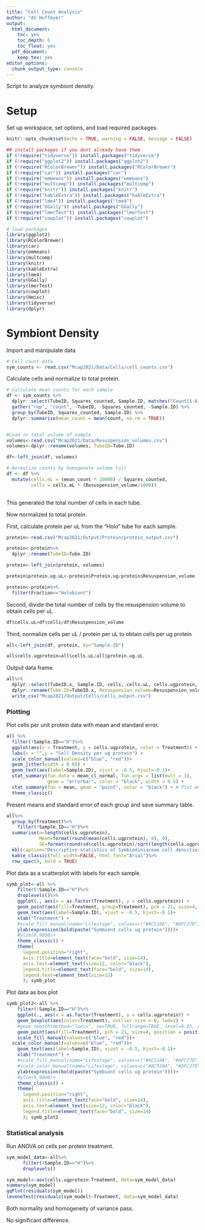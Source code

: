 ```yaml
---
title: "Cell Count Analysis"
author: "AS Huffmyer"
output:
  html_document:
    toc: yes
    toc_depth: 6
    toc_float: yes
  pdf_document:
    keep_tex: yes
editor_options: 
  chunk_output_type: console
---
```


Script to analyze symbiont density.  

# **Setup**  

Set up workspace, set options, and load required packages.    
```r
knitr::opts_chunk$set(echo = TRUE, warning = FALSE, message = FALSE)
```

```r
## install packages if you dont already have them
if (!require("tidyverse")) install.packages("tidyverse")
if (!require("ggplot2")) install.packages("ggplot2")
if (!require("RColorBrewer")) install.packages("RColorBrewer")
if (!require("car")) install.packages("car")
if (!require("emmeans")) install.packages("emmeans")
if (!require("multcomp")) install.packages("multcomp")
if (!require("knitr")) install.packages("knitr")
if (!require("kableExtra")) install.packages("kableExtra")
if (!require("lme4")) install.packages("lme4")
if (!require("GGally")) install.packages("GGally")
if (!require("lmerTest")) install.packages("lmerTest")
if (!require("cowplot")) install.packages("cowplot")

# load packages
library(ggplot2)
library(RColorBrewer)
library(car)
library(emmeans)
library(multcomp)
library(knitr)
library(kableExtra)
library(lme4)
library(GGally)
library(lmerTest)
library(cowplot)
library(Hmisc)
library(tidyverse)
library(dplyr)
```

# **Symbiont Density**    

Import and manipulate data  
```r
# Cell count data
sym_counts <- read.csv("Mcap2021/Data/Cells/cell_counts.csv")

```

Calculate cells and normalize to total protein.  
```r
# Calculate mean counts for each sample
df <- sym_counts %>%
  dplyr::select(TubeID, Squares_counted, Sample.ID, matches("Count[1-6]")) %>%
  gather("rep", "count", -TubeID, -Squares_counted, -Sample.ID) %>%
  group_by(TubeID, Squares_counted, Sample.ID) %>%
  dplyr::summarise(mean_count = mean(count, na.rm = TRUE))


#Load in total volume of sample  
volumes<-read.csv("Mcap2021/Data/Resuspension_volumes.csv")
volumes<-dplyr::rename(volumes, TubeID=Tube.ID)

df<-left_join(df, volumes)

# Normalize counts by homogenate volume (ul)
df <- df %>%
  mutate(cells.mL = (mean_count * 10000) / Squares_counted,
         cells = cells.mL * (Resuspension_volume/1000))
        
```

This generated the total number of cells in each tube. 

Now normalized to total protein.   

First, calculate protein per uL from the "Holo" tube for each sample. 

```r
protein<-read.csv("Mcap2021/Output/Protein/protein_output.csv")

protein<-protein%>%
  dplyr::rename(TubeID=Tube.ID)

protein<-left_join(protein, volumes)

protein$protein.ug.uL<-protein$Protein.ug/protein$Resuspension_volume

protein<-protein%>%
  filter(Fraction=="Holobiont")
```

Second, divide the total number of cells by the resuspension volume to obtain cells per uL 

```r
df$cells.uL=df$cells/df$Resuspension_volume
```

Third, normalize cells per uL / protein per uL to obtain cells per ug protein

```r
all<-left_join(df, protein, by="Sample.ID")

all$cells.ugprotein=all$cells.uL/all$protein.ug.uL
```

Output data frame.  

```r
all%>%
  dplyr::select(TubeID.x, Sample.ID, cells, cells.uL, cells.ugprotein, Resuspension_volume.x, Treatment)%>%
  dplyr::rename(Tube.ID=TubeID.x, Resuspension_volume=Resuspension_volume.x)%>%
  write_csv("Mcap2021/Output/Cells/cells_output.csv")
```

### Plotting  

Plot cells per unit protein data with mean and standard error.   

```r
all %>%
  filter(!Sample.ID=="H")%>%
  ggplot(aes(x = Treatment, y = cells.ugprotein, color = Treatment)) +
  labs(x = "",y = "Cell Density per ug protein") +
  scale_color_manual(values=c("blue", "red"))+
  geom_jitter(width = 0.05) +                                            # Plot all points
  geom_text(aes(label=Sample.ID), vjust = -0.5, hjust=-0.1)+
  stat_summary(fun.data = mean_cl_normal, fun.args = list(mult = 1),    # Plot standard error
               geom = "errorbar", color = "black", width = 0.5) +
  stat_summary(fun = mean, geom = "point", color = "black") + # Plot mean
  theme_classic()
```


Present means and standard error of each group and save summary table.  

```r
all%>%
  group_by(Treatment)%>%
    filter(!Sample.ID=="H")%>%
  summarise(n=length(cells.ugprotein),
            Mean=format(round(mean(cells.ugprotein), 0), 0), 
            SE=format(round(sd(cells.ugprotein)/sqrt(length(cells.ugprotein)),0),0))%>%
  kbl(caption="Descriptive statistics of Symbiodiniaceae cell densities")%>%
  kable_classic(full_width=FALSE, html_font="Arial")%>%
  row_spec(0, bold = TRUE) 
```

Plot data as a scatterplot with labels for each sample.    
```r
symb_plot<-all %>%
    filter(!Sample.ID=="H")%>%
    droplevels()%>%
    ggplot(., aes(x = as.factor(Treatment), y = cells.ugprotein)) +
    geom_point(aes(fill=Treatment, group=Treatment), pch = 21, size=4, position = position_jitterdodge(0.1)) + 
    geom_text(aes(label=Sample.ID), vjust = -0.5, hjust=-0.1)+
    xlab("Treatment") + 
    #scale_fill_manual(name="Lifestage", values=c("#8C510A", "#DFC27D","#80CDC1", "#003C30"))+
    ylab(expression(bold(paste("Symbiont cells ug protein"))))+
    #ylim(0,9000)+
    theme_classic() + 
    theme(
      legend.position="right",
      axis.title=element_text(face="bold", size=14),
      axis.text=element_text(size=12, color="black"), 
      legend.title=element_text(face="bold", size=14), 
      legend.text=element_text(size=12)
      ); symb_plot

```

Plot data as box plot  
```r
symb_plot2<-all %>%
    filter(!Sample.ID=="H")%>%
    ggplot(., aes(x = as.factor(Treatment), y = cells.ugprotein)) +
    geom_boxplot(aes(color=Treatment), outlier.size = 0, lwd=1) +
    #geom_smooth(method="loess", se=TRUE, fullrange=TRUE, level=0.95, color="black") +
    geom_point(aes(fill=Treatment), pch = 21, size=4, position = position_jitterdodge(0.2)) + 
    scale_fill_manual(values=c("blue", "red"))+
  scale_color_manual(values=c("blue", "red"))+
    geom_text(aes(label=Sample.ID), vjust = -0.5, hjust=-0.1)+
    xlab("Treatment") + 
    #scale_fill_manual(name="Lifestage", values=c("#8C510A", "#DFC27D","#80CDC1", "#003C30"))+
    #scale_color_manual(name="Lifestage", values=c("#8C510A", "#DFC27D","#80CDC1", "#003C30"), guide="none")+
    ylab(expression(bold(paste("Symbiont cells ug protein"))))+
    #ylim(0,9000)+
    theme_classic() + 
    theme(
      legend.position="right",
      axis.title=element_text(face="bold", size=14),
      axis.text=element_text(size=12, color="black"), 
      legend.title=element_text(face="bold", size=14)
      ); symb_plot2

```

### Statistical analysis  

Run ANOVA on cells per protein treatment.    
```r
sym_model_data<-all%>%
      filter(!Sample.ID=="H")%>%
      droplevels()

sym_model<-aov(cells.ugprotein~Treatment, data=sym_model_data)
summary(sym_model)
qqPlot(residuals(sym_model))
leveneTest(residuals(sym_model)~Treatment, data=sym_model_data)
```

Both normality and homogeneity of variance pass.   

No significant difference.  


